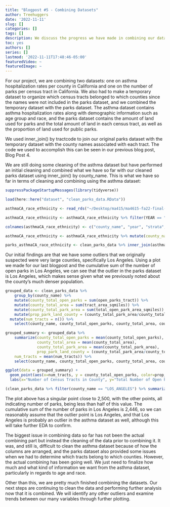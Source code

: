 ```yaml
---
title: "Blogpost #5 - Combining Datasets"
author: Treehuggers
date: '2022-11-11'
slug: []
categories: []
tags: []
description: We discuss the progress we have made in combining our datasets so far, as well as our observations as a result of combining them.
toc: yes
authors: []
series: []
lastmod: '2022-11-11T17:48:46-05:00'
featuredVideo: ~
featuredImage: ~
---
```


For our project, we are combining two datasets: one on asthma hospitalization rates per county in California and one on the number of parks per census tract in California. We also had to make a temporary dataset to organize which census tracts belonged to which counties since the names were not included in the parks dataset, and we combined the temporary dataset with the parks dataset. The asthma dataset contains asthma hospitalization rates along with demographic information such as age group and race, and the parks dataset contains the amount of land used for parks and the total amount of land in each census tract, as well as the proportion of land used for public parks.

We used inner_join() by tractcode to join our original parks dataset with the temporary dataset with the county names associated with each tract. The code we used to accomplish this can be seen in our previous blog post, Blog Post 4.

We are still doing some cleaning of the asthma dataset but have performed an initial cleaning and combined what we have so far with our cleaned parks dataset using inner_join() by county_name. This is what we have so far in terms of cleaning and combining using the asthma dataset:

```r
suppressPackageStartupMessages(library(tidyverse))

load(here::here("dataset", "clean_parks_data.RData"))

asthmaCA_race_ethnicity <- read_rds("~/Desktop/ma415/ma4615-fa22-final-project-treehuggers/dataset/asthmaCA_race_ethnicity.RData")

asthmaCA_race_ethnicity <- asthmaCA_race_ethnicity %>% filter(YEAR == "2018")

colnames(asthmaCA_race_ethnicity) <- c("county_name", "year", "strata", "race_ethnicity", "age_group", "number_hospitalizations", "age_adjusted_hospitalization_rate")

asthmaCA_race_ethnicity <- asthmaCA_race_ethnicity %>% mutate(county_name = str_to_upper(county_name))

parks_asthmaCA_race_ethnicity <- clean_parks_data %>% inner_join(asthmaCA_race_ethnicity, by = "county_name")
```

Our initial findings are that we have some outliers that we originally suspected were very large counties, specifically Los Angeles. Using a plot we made for our last blogpost and the cumulative sum of the number of open parks in Los Angeles, we can see that the outlier in the parks dataset is Los Angeles, which makes sense given what we previously noted about the county’s much denser population.

```r
grouped_data <- clean_parks_data %>%
    group_by(county_name) %>%
    mutate(county_total_open_parks = sum(open_parks_tract)) %>%
    mutate(county_total_area = sum(tract_area_sqmiles)) %>%
    mutate(county_total_park_area = sum(total_open_park_area_sqmiles)) %>%
    mutate(prop_park_land_county = (county_total_park_area/county_total_area)) %>%
  mutate(num_tracts = n()) %>%
    select(county_name, county_total_open_parks, county_total_area, county_total_park_area, prop_park_land_county, num_tracts)

grouped_summary <- grouped_data %>%
    summarize(county_total_open_parks = mean(county_total_open_parks), 
              county_total_area = mean(county_total_area), 
              county_total_park_area = mean(county_total_park_area), 
              prop_park_land_county = (county_total_park_area/county_total_area), 
    num_tracts = mean(num_tracts)) %>%
    select(county_name, county_total_open_parks, county_total_area, county_total_park_area, prop_park_land_county, num_tracts)

ggplot(data = grouped_summary) + 
  geom_point(aes(x=num_tracts, y = county_total_open_parks, color=prop_park_land_county)) +
  labs(x="Number of Census Tracts in County", y="Total Number of Open Parks", title="Total Number of Open Parks vs. Number of Census Tracts in CA Counties")

(clean_parks_data %>% filter(county_name == "LOS_ANGELES") %>% summarize(sum = cumsum(open_parks_tract)) %>% tail(n = 1))
```

The plot above has a singular point close to 2,500, with the other points, all indicating number of parks, being less than half of this value. The cumulative sum of the number of parks in Los Angeles is 2,446, so we can reasonably assume that the outlier point is Los Angeles, and that Los Angeles is probably an outlier in the asthma dataset as well, although this will take further EDA to confirm.

The biggest issue in combining data so far has not been the actual combining part but instead the cleaning of the data prior to combining it. It was, and still is, difficult to clean the asthma dataset because of how the columns are arranged, and the parks dataset also provided some issues when we had to determine which tracts belong to which counties. However, the actual combining has been going well. We just need to finalize how much and what kind of information we want from the asthma dataset, particularly in regards to age and race.

Other than this, we are pretty much finished combining the datasets. Our next steps are continuing to clean the data and performing further analysis now that it is combined. We will identify any other outliers and examine trends between our many variables through further plotting.
